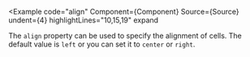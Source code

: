 
<Example
  code="align"
  Component={Component}
  Source={Source}
  undent={4}
  highlightLines="10,15,19"
  expand
>
  The `align` property can be used to specify the alignment of cells.  The
  default value is `left` or you can set it to `center` or `right`.
</Example>

